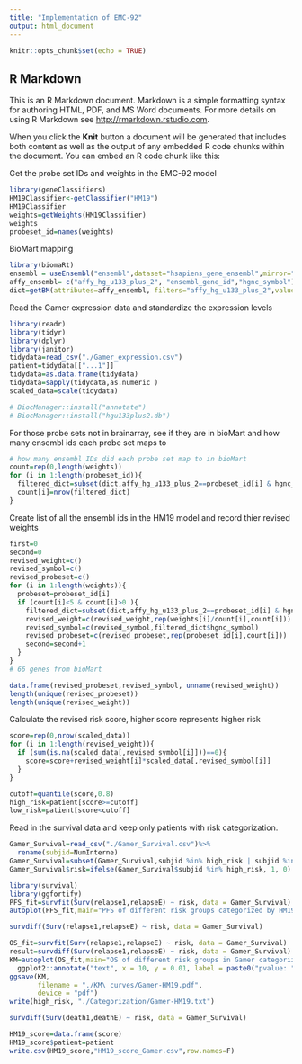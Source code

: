 ```yaml
---
title: "Implementation of EMC-92"
output: html_document
---
```


```r
knitr::opts_chunk$set(echo = TRUE)
```

## R Markdown

This is an R Markdown document. Markdown is a simple formatting syntax for authoring HTML, PDF, and MS Word documents. For more details on using R Markdown see <http://rmarkdown.rstudio.com>.

When you click the **Knit** button a document will be generated that includes both content as well as the output of any embedded R code chunks within the document. You can embed an R code chunk like this:


Get the probe set IDs and weights in the EMC-92 model
```r
library(geneClassifiers)
HM19Classifier<-getClassifier("HM19")
HM19Classifier
weights=getWeights(HM19Classifier)
weights
probeset_id=names(weights)
```

BioMart mapping
```r
library(biomaRt) 
ensembl = useEnsembl("ensembl",dataset="hsapiens_gene_ensembl",mirror="www") 
affy_ensembl= c("affy_hg_u133_plus_2", "ensembl_gene_id","hgnc_symbol")
dict=getBM(attributes=affy_ensembl, filters="affy_hg_u133_plus_2",values = probeset_id, mart = ensembl)
```

Read the Gamer expression data and standardize the expression levels
```r
library(readr)
library(tidyr)
library(dplyr)
library(janitor)
tidydata=read_csv("./Gamer_expression.csv")
patient=tidydata[["...1"]]
tidydata=as.data.frame(tidydata)
tidydata=sapply(tidydata,as.numeric )
scaled_data=scale(tidydata)
```


```r
# BiocManager::install("annotate")
# BiocManager::install("hgu133plus2.db")
```


For those probe sets not in brainarray, see if they are in bioMart and how many ensembl ids each probe set maps to
```r
# how many ensembl IDs did each probe set map to in bioMart
count=rep(0,length(weights))
for (i in 1:length(probeset_id)){
  filtered_dict=subset(dict,affy_hg_u133_plus_2==probeset_id[i] & hgnc_symbol %in% sub('\\.[0-9]*$', '', colnames(scaled_data)))
  count[i]=nrow(filtered_dict)
}
```

Create list of all the ensembl ids in the HM19 model and record thier revised weights
```r
first=0
second=0
revised_weight=c()
revised_symbol=c()
revised_probeset=c()
for (i in 1:length(weights)){
  probeset=probeset_id[i]
  if (count[i]<5 & count[i]>0 ){
    filtered_dict=subset(dict,affy_hg_u133_plus_2==probeset_id[i] & hgnc_symbol %in% sub('\\.[0-9]*$', '', colnames(scaled_data)))
    revised_weight=c(revised_weight,rep(weights[i]/count[i],count[i])) # take the average of multiple symbol genes mapping to the same probe set
    revised_symbol=c(revised_symbol,filtered_dict$hgnc_symbol)
    revised_probeset=c(revised_probeset,rep(probeset_id[i],count[i]))
    second=second+1
  }
}
# 66 genes from bioMart
```

```r
data.frame(revised_probeset,revised_symbol, unname(revised_weight))
length(unique(revised_probeset))
length(unique(revised_weight))
```


Calculate the revised risk score, higher score represents higher risk
```r
score=rep(0,nrow(scaled_data))
for (i in 1:length(revised_weight)){
  if (sum(is.na(scaled_data[,revised_symbol[i]]))==0){
    score=score+revised_weight[i]*scaled_data[,revised_symbol[i]]
  }
}
```

```r
cutoff=quantile(score,0.8)
high_risk=patient[score>=cutoff]
low_risk=patient[score<cutoff]
```



Read in the survival data and keep only patients with risk categorization.
```r
Gamer_Survival=read_csv("./Gamer_Survival.csv")%>%
  rename(subjid=NumInterne)
Gamer_Survival=subset(Gamer_Survival,subjid %in% high_risk | subjid %in% low_risk)
Gamer_Survival$risk=ifelse(Gamer_Survival$subjid %in% high_risk, 1, 0) #risk=1 represents high risk
```

```r
library(survival)
library(ggfortify)
PFS_fit=survfit(Surv(relapse1,relapseE) ~ risk, data = Gamer_Survival)
autoplot(PFS_fit,main="PFS of different risk groups categorized by HM19")
```
```r
survdiff(Surv(relapse1,relapseE) ~ risk, data = Gamer_Survival)
```

```r
OS_fit=survfit(Surv(relapse1,relapseE) ~ risk, data = Gamer_Survival)
result=survdiff(Surv(relapse1,relapseE) ~ risk, data = Gamer_Survival)
KM=autoplot(OS_fit,main="OS of different risk groups in Gamer categorized by HM-19")+
  ggplot2::annotate("text", x = 10, y = 0.01, label = paste0("pvalue: ", sprintf("%.2e", result$pvalue)) , size = 3, hjust = 0)
ggsave(KM, 
       filename = "./KM\ curves/Gamer-HM19.pdf",
       device = "pdf")
write(high_risk, "./Categorization/Gamer-HM19.txt")
```
```r
survdiff(Surv(death1,deathE) ~ risk, data = Gamer_Survival)
```

```r
HM19_score=data.frame(score)
HM19_score$patient=patient
write.csv(HM19_score,"HM19_score_Gamer.csv",row.names=F)
```

